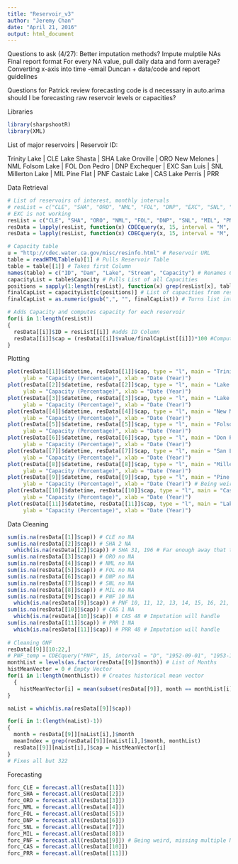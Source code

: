 ---
title: "Reservoir_v3"
author: "Jeremy Chan"
date: "April 21, 2016"
output: html_document
---
Questions to ask (4/27):
Better imputation methods?
Impute mulptile NAs
Final report format
For every NA value, pull daily data and form average?
Converting x-axis into time -email Duncan + data/code and report guidelines

Questions for Patrick
review forecasting code
is d necessary in auto.arima
should I be forecasting raw reservoir levels or capacities?

Libraries
```{r}
library(sharpshootR)
library(XML)
```

List of major reservoirs | Reservoir ID:

Trinity Lake | CLE
Lake Shasta | SHA
Lake Oroville | ORO
New Melones | NML
Folsom Lake | FOL
Don Pedro | DNP
Exchequer | EXC
San Luis | SNL
Millerton Lake | MIL
Pine Flat | PNF
Castaic Lake | CAS
Lake Perris | PRR

Data Retrieval
```{r}

# List of reservoirs of interest, monthly intervals
# resList = c("CLE", "SHA", "ORO", "NML", "FOL", "DNP", "EXC", "SNL", "MIL", "PNF", "CAS", "PRR")
# EXC is not working
resList = c("CLE", "SHA", "ORO", "NML", "FOL", "DNP", "SNL", "MIL", "PNF", "CAS", "PRR")
resData = lapply(resList, function(x) CDECquery(x, 15, interval = "M", "1900-01-01", Sys.Date()))
resData = lapply(resList, function(x) CDECquery(x, 15, interval = "M", "1900-01-01", "2016-04-30"))

# Capacity table
u = "http://cdec.water.ca.gov/misc/resinfo.html" # Reservoir URL
table = readHTMLTable(u)[1] # Pulls Reservoir Table 
table = table[[1]] # Takes first Column
names(table) = c("ID", "Dam", "Lake", "Stream", "Capacity") # Renames Columns of Table
capacityList = table$Capacity # Pulls List of all Capacities
positions = sapply(1:length(resList), function(x) grep(resList[x], table$ID)) # Obtains positions of all reservoirs of interest
finalCapList = capacityList[c(positions)] # List of capacities from reservoirs of interest
finalCapList = as.numeric(gsub(",", "", finalCapList)) # Turns list into numerics

# Adds Capacity and computes capacity for each reservoir
for(i in 1:length(resList))
{
  resData[[i]]$ID = resList[[i]] #adds ID Column
  resData[[i]]$cap = (resData[[i]]$value/finalCapList[[i]])*100 #Computes capacity %
}
```

Plotting
```{r}
plot(resData[[1]]$datetime, resData[[1]]$cap, type = "l", main = "Trinity Lake (CLE)", 
     ylab = "Capacity (Percentage)", xlab = "Date (Year)")
plot(resData[[2]]$datetime, resData[[2]]$cap, type = "l", main = "Lake Shasta (SHA)", 
     ylab = "Capacity (Percentage)", xlab = "Date (Year)")
plot(resData[[3]]$datetime, resData[[3]]$cap, type = "l", main = "Lake Oroville (ORO)", 
     ylab = "Capacity (Percentage)", xlab = "Date (Year)")
plot(resData[[4]]$datetime, resData[[4]]$cap, type = "l", main = "New Melones (NML)", 
     ylab = "Capacity (Percentage)", xlab = "Date (Year)")
plot(resData[[5]]$datetime, resData[[5]]$cap, type = "l", main = "Folsom Lake (FOL)", 
     ylab = "Capacity (Percentage)", xlab = "Date (Year)")
plot(resData[[6]]$datetime, resData[[6]]$cap, type = "l", main = "Don Pedro (DNP)", 
     ylab = "Capacity (Percentage)", xlab = "Date (Year)")
plot(resData[[7]]$datetime, resData[[7]]$cap, type = "l", main = "San Luis (SNL)", 
     ylab = "Capacity (Percentage)", xlab = "Date (Year)")
plot(resData[[8]]$datetime, resData[[8]]$cap, type = "l", main = "Millerton Lake (MIL)", 
     ylab = "Capacity (Percentage)", xlab = "Date (Year)")
plot(resData[[9]]$datetime, resData[[9]]$cap, type = "l", main = "Pine Flat (PNF)", 
     ylab = "Capacity (Percentage)", xlab = "Date (Year)") # Being weird, missing multiple NAs
plot(resData[[10]]$datetime, resData[[10]]$cap, type = "l", main = "Castaic Lake (CAS)", 
     ylab = "Capacity (Percentage)", xlab = "Date (Year)")
plot(resData[[11]]$datetime, resData[[11]]$cap, type = "l", main = "Lake Perris (PRR)", 
     ylab = "Capacity (Percentage)", xlab = "Date (Year)")
```

Data Cleaning
```{r}
sum(is.na(resData[[1]]$cap)) # CLE no NA
sum(is.na(resData[[2]]$cap)) # SHA 2 NA
  which(is.na(resData[[2]]$cap)) # SHA 31, 196 # Far enough away that the imputation will handle
sum(is.na(resData[[3]]$cap)) # ORO no NA
sum(is.na(resData[[4]]$cap)) # NML no NA
sum(is.na(resData[[5]]$cap)) # FOL no NA
sum(is.na(resData[[6]]$cap)) # DNP no NA
sum(is.na(resData[[7]]$cap)) # SNL no NA
sum(is.na(resData[[8]]$cap)) # MIL no NA
sum(is.na(resData[[9]]$cap)) # PNF 10 NA
  which(is.na(resData[[9]]$cap)) # PNF 10, 11, 12, 13, 14, 15, 16, 21, 22, 322
sum(is.na(resData[[10]]$cap)) # CAS 1 NA
  which(is.na(resData[[10]]$cap)) # CAS 48 # Imputation will handle
sum(is.na(resData[[11]]$cap)) # PRR 1 NA
  which(is.na(resData[[11]]$cap)) # PRR 48 # Imputation will handle
  
# Cleaning ONF
resData[[9]][10:22,]
# PNF_temp = CDECquery("PNF", 15, interval = "D", "1952-09-01", "1953-10-01") # no daily data, use hist average for that month
monthList = levels(as.factor(resData[[9]]$month)) # List of Months
histMeanVector = 0 # Empty Vector
for(i in 1:length(monthList)) # Creates historical mean vector
  {
    histMeanVector[i] = mean(subset(resData[[9]], month == monthList[i])$cap, na.rm = TRUE)
}

naList = which(is.na(resData[[9]]$cap))

for(i in 1:(length(naList)-1))
{
  month = resData[[9]][naList[i],]$month
  meanIndex = grep(resData[[9]][naList[i],]$month, monthList)
  resData[[9]][naList[i],]$cap = histMeanVector[i]
}
# Fixes all but 322

```

Forecasting
```{r}
forc_CLE = forecast.all(resData[[1]])
forc_SHA = forecast.all(resData[[2]])
forc_ORO = forecast.all(resData[[3]])
forc_NML = forecast.all(resData[[4]])
forc_FOL = forecast.all(resData[[5]])
forc_DNP = forecast.all(resData[[6]])
forc_SNL = forecast.all(resData[[7]])
forc_MIL = forecast.all(resData[[8]])
forc_PNF = forecast.all(resData[[9]]) # Being weird, missing multiple NAs
forc_CAS = forecast.all(resData[[10]])
forc_PRR = forecast.all(resData[[11]])
```
